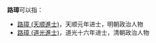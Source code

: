 '''路璋'''可以指：
* [[路璋_(天顺進士)|路璋 (天顺進士)]]，天顺元年进士，明朝政治人物
* [[路璋_(道光進士)|路璋 (道光進士)]]，道光十六年进士，清朝政治人物
{{Disambiguation|Z|cat=二字路姓人名消歧义}}